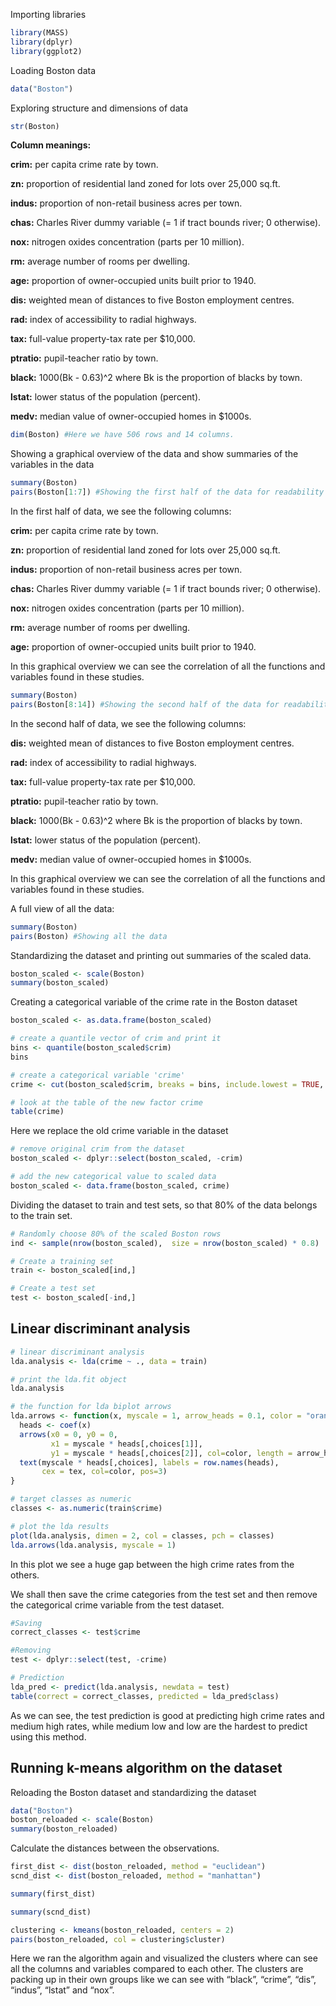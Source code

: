 Importing libraries
```r
library(MASS)
library(dplyr)
library(ggplot2)
```

Loading Boston data
```r
data("Boston")
```

Exploring structure and dimensions of data
```r
str(Boston)
```
**Column meanings:**

__crim:__ per capita crime rate by town.

__zn:__ proportion of residential land zoned for lots over 25,000 sq.ft.

__indus:__ proportion of non-retail business acres per town.

__chas:__ Charles River dummy variable (= 1 if tract bounds river; 0 otherwise).

__nox:__ nitrogen oxides concentration (parts per 10 million).

__rm:__ average number of rooms per dwelling.

__age:__ proportion of owner-occupied units built prior to 1940.

__dis:__ weighted mean of distances to five Boston employment centres.

__rad:__ index of accessibility to radial highways.

__tax:__ full-value property-tax rate per \$10,000.

__ptratio:__ pupil-teacher ratio by town.

__black:__ 1000(Bk - 0.63)^2 where Bk is the proportion of blacks by town.

__lstat:__ lower status of the population (percent).

__medv:__ median value of owner-occupied homes in \$1000s.
```r
dim(Boston) #Here we have 506 rows and 14 columns.
```

Showing a graphical overview of the data and show summaries of the variables in the data
```r
summary(Boston) 
pairs(Boston[1:7]) #Showing the first half of the data for readability
```

In the first half of data, we see the following columns:

__crim:__ per capita crime rate by town.

__zn:__ proportion of residential land zoned for lots over 25,000 sq.ft.

__indus:__ proportion of non-retail business acres per town.

__chas:__ Charles River dummy variable (= 1 if tract bounds river; 0 otherwise).

__nox:__ nitrogen oxides concentration (parts per 10 million).

__rm:__ average number of rooms per dwelling.

__age:__ proportion of owner-occupied units built prior to 1940.


In this graphical overview we can see the correlation of all the functions and variables found in these studies.

```r
summary(Boston) 
pairs(Boston[8:14]) #Showing the second half of the data for readability
```

In the second half of data, we see the following columns:

__dis:__ weighted mean of distances to five Boston employment centres.

__rad:__ index of accessibility to radial highways.

__tax:__ full-value property-tax rate per \$10,000.

__ptratio:__ pupil-teacher ratio by town.

__black:__ 1000(Bk - 0.63)^2 where Bk is the proportion of blacks by town.

__lstat:__ lower status of the population (percent).

__medv:__ median value of owner-occupied homes in \$1000s.


In this graphical overview we can see the correlation of all the functions and variables found in these studies.

A full view of all the data:
```r
summary(Boston) 
pairs(Boston) #Showing all the data
```

Standardizing the dataset and printing out summaries of the scaled data.
```r
boston_scaled <- scale(Boston)
summary(boston_scaled) 
```

Creating a categorical variable of the crime rate in the Boston dataset
```r
boston_scaled <- as.data.frame(boston_scaled)

# create a quantile vector of crim and print it
bins <- quantile(boston_scaled$crim)
bins

# create a categorical variable 'crime'
crime <- cut(boston_scaled$crim, breaks = bins, include.lowest = TRUE, labels = c("low", "med_low", "med_high", "high"))

# look at the table of the new factor crime
table(crime)
```

Here we replace the old crime variable in the dataset
```r
# remove original crim from the dataset
boston_scaled <- dplyr::select(boston_scaled, -crim)

# add the new categorical value to scaled data
boston_scaled <- data.frame(boston_scaled, crime)

```

Dividing the dataset to train and test sets, so that 80% of the data belongs to the train set.
```r
# Randomly choose 80% of the scaled Boston rows
ind <- sample(nrow(boston_scaled),  size = nrow(boston_scaled) * 0.8)

# Create a training set
train <- boston_scaled[ind,]

# Create a test set
test <- boston_scaled[-ind,]

```

## Linear discriminant analysis
```r
# linear discriminant analysis
lda.analysis <- lda(crime ~ ., data = train)

# print the lda.fit object
lda.analysis

# the function for lda biplot arrows
lda.arrows <- function(x, myscale = 1, arrow_heads = 0.1, color = "orange", tex = 0.75, choices = c(1,2)){
  heads <- coef(x)
  arrows(x0 = 0, y0 = 0, 
         x1 = myscale * heads[,choices[1]], 
         y1 = myscale * heads[,choices[2]], col=color, length = arrow_heads)
  text(myscale * heads[,choices], labels = row.names(heads), 
       cex = tex, col=color, pos=3)
}

# target classes as numeric
classes <- as.numeric(train$crime)

# plot the lda results
plot(lda.analysis, dimen = 2, col = classes, pch = classes)
lda.arrows(lda.analysis, myscale = 1)
```
In this plot we see a huge gap between the high crime rates from the others.


We shall then save the crime categories from the test set and then remove the categorical crime variable from the test dataset.
```r
#Saving
correct_classes <- test$crime

#Removing
test <- dplyr::select(test, -crime)

# Prediction
lda_pred <- predict(lda.analysis, newdata = test)
table(correct = correct_classes, predicted = lda_pred$class)
```
As we can see, the test prediction is good at predicting high crime rates and medium high rates, while medium low and low are the hardest to predict using this method.

## Running k-means algorithm on the dataset

Reloading the Boston dataset and standardizing the dataset 
```r
data("Boston")
boston_reloaded <- scale(Boston)
summary(boston_reloaded) 
```

Calculate the distances between the observations.
```r
first_dist <- dist(boston_reloaded, method = "euclidean")
scnd_dist <- dist(boston_reloaded, method = "manhattan")

summary(first_dist)

summary(scnd_dist)

clustering <- kmeans(boston_reloaded, centers = 2)
pairs(boston_reloaded, col = clustering$cluster)
```

Here we ran the algorithm again and visualized the clusters where can see all the columns and variables compared to each other. The clusters are packing up in their own groups like we can see with "black", "crime", "dis", "indus", "lstat" and "nox".


